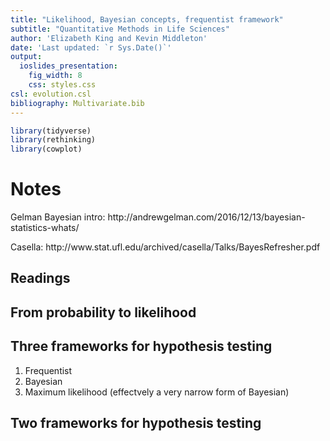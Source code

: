```yaml
---
title: "Likelihood, Bayesian concepts, frequentist framework"
subtitle: "Quantitative Methods in Life Sciences"
author: 'Elizabeth King and Kevin Middleton'
date: 'Last updated: `r Sys.Date()`'
output:
  ioslides_presentation:
    fig_width: 8
    css: styles.css
csl: evolution.csl
bibliography: Multivariate.bib
---
```


```r
library(tidyverse)
library(rethinking)
library(cowplot)
```

# Notes

Gelman Bayesian intro: http://andrewgelman.com/2016/12/13/bayesian-statistics-whats/

Casella: http://www.stat.ufl.edu/archived/casella/Talks/BayesRefresher.pdf

## Readings

## From probability to likelihood

## Three frameworks for hypothesis testing

1. Frequentist
2. Bayesian
3. Maximum likelihood (effectvely a very narrow form of Bayesian)

## Two frameworks for hypothesis testing
